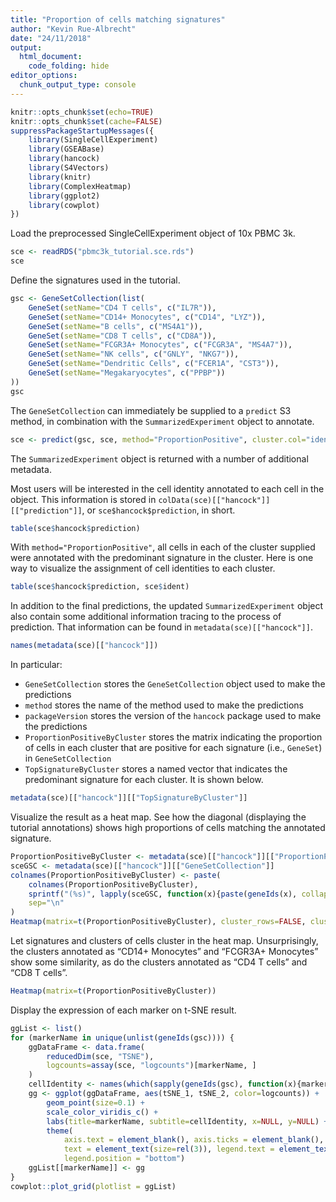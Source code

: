 ```yaml
---
title: "Proportion of cells matching signatures"
author: "Kevin Rue-Albrecht"
date: "24/11/2018"
output:
  html_document:
    code_folding: hide
editor_options: 
  chunk_output_type: console
---
```


```r
knitr::opts_chunk$set(echo=TRUE)
knitr::opts_chunk$set(cache=FALSE)
suppressPackageStartupMessages({
    library(SingleCellExperiment)
    library(GSEABase)
    library(hancock)
    library(S4Vectors)
    library(knitr)
    library(ComplexHeatmap)
    library(ggplot2)
    library(cowplot)
})
```

Load the preprocessed SingleCellExperiment object of 10x PBMC 3k.

```r
sce <- readRDS("pbmc3k_tutorial.sce.rds")
sce
```

Define the signatures used in the tutorial.

```r
gsc <- GeneSetCollection(list(
    GeneSet(setName="CD4 T cells", c("IL7R")),
    GeneSet(setName="CD14+ Monocytes", c("CD14", "LYZ")),
    GeneSet(setName="B cells", c("MS4A1")),
    GeneSet(setName="CD8 T cells", c("CD8A")),
    GeneSet(setName="FCGR3A+ Monocytes", c("FCGR3A", "MS4A7")),
    GeneSet(setName="NK cells", c("GNLY", "NKG7")),
    GeneSet(setName="Dendritic Cells", c("FCER1A", "CST3")),
    GeneSet(setName="Megakaryocytes", c("PPBP"))
))
gsc
```

The `GeneSetCollection` can immediately be supplied to a `predict` S3 method, in combination with the `SummarizedExperiment` object to annotate.

```r
sce <- predict(gsc, sce, method="ProportionPositive", cluster.col="ident")
```

The `SummarizedExperiment` object is returned with a number of additional metadata.

Most users will be interested in the cell identity annotated to each cell in the object.
This information is stored in `colData(sce)[["hancock"]][["prediction"]]`, or `sce$hancock$prediction`, in short.

```r
table(sce$hancock$prediction)
```

With `method="ProportionPositive"`, all cells in each of the cluster supplied were annotated with the predominant signature in the cluster.
Here is one way to visualize the assignment of cell identities to each cluster.

```r
table(sce$hancock$prediction, sce$ident)
```

In addition to the final predictions, the updated `SummarizedExperiment` object also contain some additional information tracing to the process of prediction.
That information can be found in `metadata(sce)[["hancock"]]`.

```r
names(metadata(sce)[["hancock"]])
```

In particular:

- `GeneSetCollection` stores the `GeneSetCollection` object used to make the predictions
- `method` stores the name of the method used to make the predictions
- `packageVersion` stores the version of the `hancock` package used to make the predictions
- `ProportionPositiveByCluster` stores the matrix indicating the proportion of cells in each cluster that are positive for each signature (i.e., `GeneSet`) in `GeneSetCollection`
- `TopSignatureByCluster` stores a named vector that indicates the predominant signature for each cluster. It is shown below.

```r
metadata(sce)[["hancock"]][["TopSignatureByCluster"]]
```

Visualize the result as a heat map.
See how the diagonal (displaying the tutorial annotations) shows high proportions of cells matching the annotated signature.

```r
ProportionPositiveByCluster <- metadata(sce)[["hancock"]][["ProportionPositiveByCluster"]]
sceGSC <- metadata(sce)[["hancock"]][["GeneSetCollection"]]
colnames(ProportionPositiveByCluster) <- paste(
    colnames(ProportionPositiveByCluster),
    sprintf("(%s)", lapply(sceGSC, function(x){paste(geneIds(x), collapse=", ")})),
    sep="\n"
)
Heatmap(matrix=t(ProportionPositiveByCluster), cluster_rows=FALSE, cluster_columns=FALSE)
```

Let signatures and clusters of cells cluster in the heat map.
Unsurprisingly, the clusters annotated as "CD14+ Monocytes" and "FCGR3A+ Monocytes" show some similarity, as do the clusters annotated as "CD4 T cells" and "CD8 T cells".

```r
Heatmap(matrix=t(ProportionPositiveByCluster))
```

Display the expression of each marker on t-SNE result.

```r
ggList <- list()
for (markerName in unique(unlist(geneIds(gsc)))) {
    ggDataFrame <- data.frame(
        reducedDim(sce, "TSNE"),
        logcounts=assay(sce, "logcounts")[markerName, ]
    )
    cellIdentity <- names(which(sapply(geneIds(gsc), function(x){markerName %in% x})))
    gg <- ggplot(ggDataFrame, aes(tSNE_1, tSNE_2, color=logcounts)) +
        geom_point(size=0.1) +
        scale_color_viridis_c() +
        labs(title=markerName, subtitle=cellIdentity, x=NULL, y=NULL) +
        theme(
            axis.text = element_blank(), axis.ticks = element_blank(),
            text = element_text(size=rel(3)), legend.text = element_text(size=rel(2)),
            legend.position = "bottom")
    ggList[[markerName]] <- gg
}
cowplot::plot_grid(plotlist = ggList)
```
